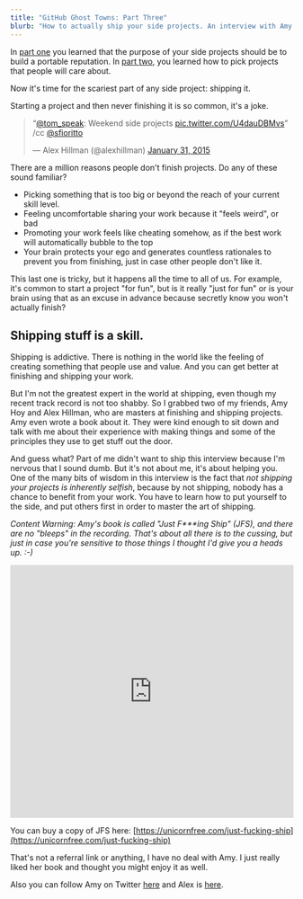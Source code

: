 ```yaml
---
title: "GitHub Ghost Towns: Part Three"
blurb: "How to actually ship your side projects. An interview with Amy Hoy and Alex Hillman."
---
```


In [part one](/blog/github-ghost-towns-1) you learned that the purpose of your side projects should be to build a portable reputation. In [part two](/blog/github-ghost-towns-2), you learned how to pick projects that people will care about.

Now it's time for the scariest part of any side project: shipping it.

Starting a project and then never finishing it is so common, it's a joke.

<blockquote class="twitter-tweet" lang="en"><p>“<a href="https://twitter.com/tom_speak">@tom_speak</a>: Weekend side projects <a href="http://t.co/U4dauDBMvs">pic.twitter.com/U4dauDBMvs</a>” /cc <a href="https://twitter.com/sfioritto">@sfioritto</a></p>&mdash; Alex Hillman (@alexhillman) <a href="https://twitter.com/alexhillman/status/561660175162286080">January 31, 2015</a></blockquote>
<script async src="//platform.twitter.com/widgets.js" charset="utf-8"></script>

There are a million reasons people don't finish projects. Do any of these sound familiar?

* Picking something that is too big or beyond the reach of your current skill level.
* Feeling uncomfortable sharing your work because it "feels weird", or bad
* Promoting your work feels like cheating somehow, as if the best work will automatically bubble to the top
* Your brain protects your ego and generates countless rationales to prevent you from finishing, just in case other people don't like it.

This last one is tricky, but it happens all the time to all of us. For example, it's common to start a project "for fun", but is it really "just for fun" or is your brain using that as an excuse in advance because secretly know you won't actually finish?

Shipping stuff is a skill.
------------------------------

Shipping is addictive. There is nothing in the world like the feeling of creating something that people use and value. And you can get better at finishing and shipping your work.

But I'm not the greatest expert in the world at shipping, even though my recent track record is not too shabby. So I grabbed two of my friends, Amy Hoy and Alex Hillman, who are masters at finishing and shipping projects. Amy even wrote a book about it. They were kind enough to sit down and talk with me about their experience with making things and some of the principles they use to get stuff out the door.

And guess what? Part of me didn't want to ship this interview because I'm nervous that I sound dumb. But it's not about me, it's about helping you. One of the many bits of wisdom in this interview is the fact that <em>not shipping your projects is inherently selfish</em>, because by not shipping, nobody has a chance to benefit from your work. You have to learn how to put yourself to the side, and put others first in order to master the art of shipping.

<em>Content Warning: Amy's book is called "Just F***ing Ship" (JFS), and there are no "bleeps" in the recording. That's about all there is to the cussing, but just in case you're sensitive to those things I thought I'd give you a heads up. :-)</em>

<div class="not-prose my-8">
  <iframe width="100%" height="450" scrolling="no" frameborder="no" src="https://w.soundcloud.com/player/?url=https%3A//api.soundcloud.com/tracks/189490850&amp;auto_play=false&amp;hide_related=false&amp;show_comments=true&amp;show_user=true&amp;show_reposts=false&amp;visual=true"></iframe>
</div>

You can buy a copy of JFS here:
[https://unicornfree.com/just-fucking-ship](https://unicornfree.com/just-fucking-ship)

That's not a referral link or anything, I have no deal with Amy. I just really liked her book and thought you might enjoy it as well.

Also you can follow Amy on Twitter <a href="https://twitter.com/amyhoy">here</a> and Alex is <a href="https://twitter.com/alexhillman">here</a>.

